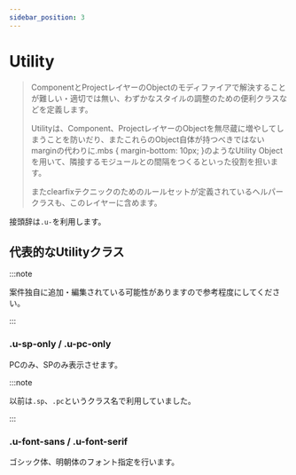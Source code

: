 ```yaml
---
sidebar_position: 3
---
```


# Utility

> ComponentとProjectレイヤーのObjectのモディファイアで解決することが難しい・適切では無い、わずかなスタイルの調整のための便利クラスなどを定義します。
>
> Utilityは、Component、ProjectレイヤーのObjectを無尽蔵に増やしてしまうことを防いだり、またこれらのObject自体が持つべきではないmarginの代わりに.mbs { margin-bottom: 10px; }のようなUtility Objectを用いて、隣接するモジュールとの間隔をつくるといった役割を担います。
>
> またclearfixテクニックのためのルールセットが定義されているヘルパークラスも、このレイヤーに含めます。

接頭辞は`.u-`を利用します。

## 代表的なUtilityクラス

:::note

案件独自に追加・編集されている可能性がありますので参考程度にしてください。

:::

### .u-sp-only / .u-pc-only

PCのみ、SPのみ表示させます。

:::note

以前は`.sp`、`.pc`というクラス名で利用していました。

:::

### .u-font-sans / .u-font-serif

ゴシック体、明朝体のフォント指定を行います。
